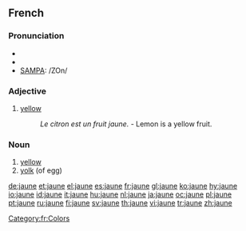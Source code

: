 ==French==

===Pronunciation===
*{{audio|Fr-jaune.ogg|audio}}
*{{IPA|/ʒɔn/}}
*[[w:SAMPA|SAMPA]]: /ZOn/

===Adjective===
{{fr-adj-mf}}

# [[yellow]]
#: ''Le citron est un fruit jaune.'' - Lemon is a yellow fruit.

===Noun===
{{fr-noun|m}}

# [[yellow]]
# [[yolk]] (of egg)

[[Category:fr:Colors]]

[[de:jaune]]
[[et:jaune]]
[[el:jaune]]
[[es:jaune]]
[[fr:jaune]]
[[gl:jaune]]
[[ko:jaune]]
[[hy:jaune]]
[[io:jaune]]
[[id:jaune]]
[[it:jaune]]
[[hu:jaune]]
[[nl:jaune]]
[[ja:jaune]]
[[oc:jaune]]
[[pl:jaune]]
[[pt:jaune]]
[[ru:jaune]]
[[fi:jaune]]
[[sv:jaune]]
[[th:jaune]]
[[vi:jaune]]
[[tr:jaune]]
[[zh:jaune]]